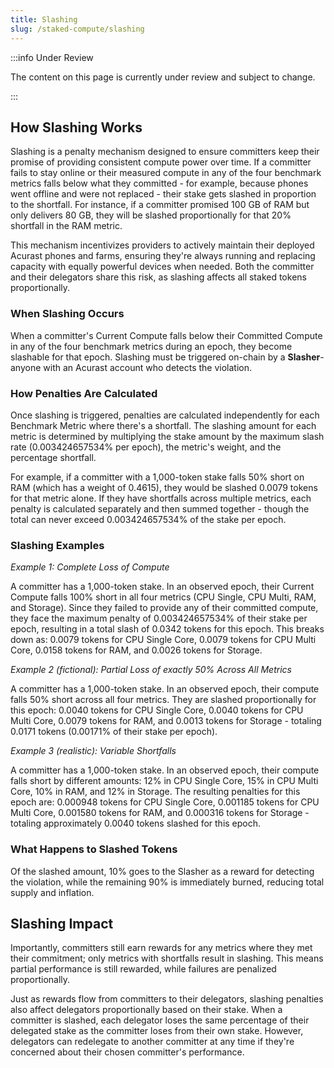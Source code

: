 ```yaml
---
title: Slashing
slug: /staked-compute/slashing
---
```


:::info Under Review

The content on this page is currently under review and subject to change.

:::

## How Slashing Works

Slashing is a penalty mechanism designed to ensure committers keep their promise of providing consistent compute power over time. If a committer fails to stay online or their measured compute in any of the four benchmark metrics falls below what they committed - for example, because phones went offline and were not replaced - their stake gets slashed in proportion to the shortfall. For instance, if a committer promised 100 GB of RAM but only delivers 80 GB, they will be slashed proportionally for that 20% shortfall in the RAM metric.

This mechanism incentivizes providers to actively maintain their deployed Acurast phones and farms, ensuring they're always running and replacing capacity with equally powerful devices when needed. Both the committer and their delegators share this risk, as slashing affects all staked tokens proportionally.

### When Slashing Occurs

When a committer's Current Compute falls below their Committed Compute in any of the four benchmark metrics during an epoch, they become slashable for that epoch. Slashing must be triggered on-chain by a **Slasher**- anyone with an Acurast account who detects the violation.

### How Penalties Are Calculated

Once slashing is triggered, penalties are calculated independently for each Benchmark Metric where there's a shortfall. The slashing amount for each metric is determined by multiplying the stake amount by the maximum slash rate (0.003424657534% per epoch), the metric's weight, and the percentage shortfall.

For example, if a committer with a 1,000-token stake falls 50% short on RAM (which has a weight of 0.4615), they would be slashed 0.0079 tokens for that metric alone. If they have shortfalls across multiple metrics, each penalty is calculated separately and then summed together - though the total can never exceed 0.003424657534% of the stake per epoch.

### Slashing Examples

_Example 1: Complete Loss of Compute_

A committer has a 1,000-token stake. In an observed epoch, their Current Compute falls 100% short in all four metrics (CPU Single, CPU Multi, RAM, and Storage). Since they failed to provide any of their committed compute, they face the maximum penalty of 0.003424657534% of their stake per epoch, resulting in a total slash of 0.0342 tokens for this epoch. This breaks down as: 0.0079 tokens for CPU Single Core, 0.0079 tokens for CPU Multi Core, 0.0158 tokens for RAM, and 0.0026 tokens for Storage.

_Example 2 (fictional): Partial Loss of exactly 50% Across All Metrics_

A committer has a 1,000-token stake. In an observed epoch, their compute falls 50% short across all four metrics. They are slashed proportionally for this epoch: 0.0040 tokens for CPU Single Core, 0.0040 tokens for CPU Multi Core, 0.0079 tokens for RAM, and 0.0013 tokens for Storage - totaling 0.0171 tokens (0.00171% of their stake per epoch).

_Example 3 (realistic): Variable Shortfalls_

A committer has a 1,000-token stake. In an observed epoch, their compute falls short by different amounts: 12% in CPU Single Core, 15% in CPU Multi Core, 10% in RAM, and 12% in Storage. The resulting penalties for this epoch are: 0.000948 tokens for CPU Single Core, 0.001185 tokens for CPU Multi Core, 0.001580 tokens for RAM, and 0.000316 tokens for Storage - totaling approximately 0.0040 tokens slashed for this epoch.


### What Happens to Slashed Tokens

Of the slashed amount, 10% goes to the Slasher as a reward for detecting the violation, while the remaining 90% is immediately burned, reducing total supply and inflation.

## Slashing Impact

Importantly, committers still earn rewards for any metrics where they met their commitment; only metrics with shortfalls result in slashing. This means partial performance is still rewarded, while failures are penalized proportionally.

Just as rewards flow from committers to their delegators, slashing penalties also affect delegators proportionally based on their stake. When a committer is slashed, each delegator loses the same percentage of their delegated stake as the committer loses from their own stake. However, delegators can redelegate to another committer at any time if they're concerned about their chosen committer's performance.
